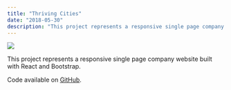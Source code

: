 ```yaml
---
title: "Thriving Cities"
date: "2018-05-30"
description: "This project represents a responsive single page company website built with React and Bootstrap."
---
```


<Img
  src="/images/posts/thrivingCities.png"
  width={2154}
  height={1232}
  caption="thriving cities project"
/>

This project represents a responsive single page company website built with React and Bootstrap.

Code available on [GitHub](https://github.com/eneax/thriving-cities).
